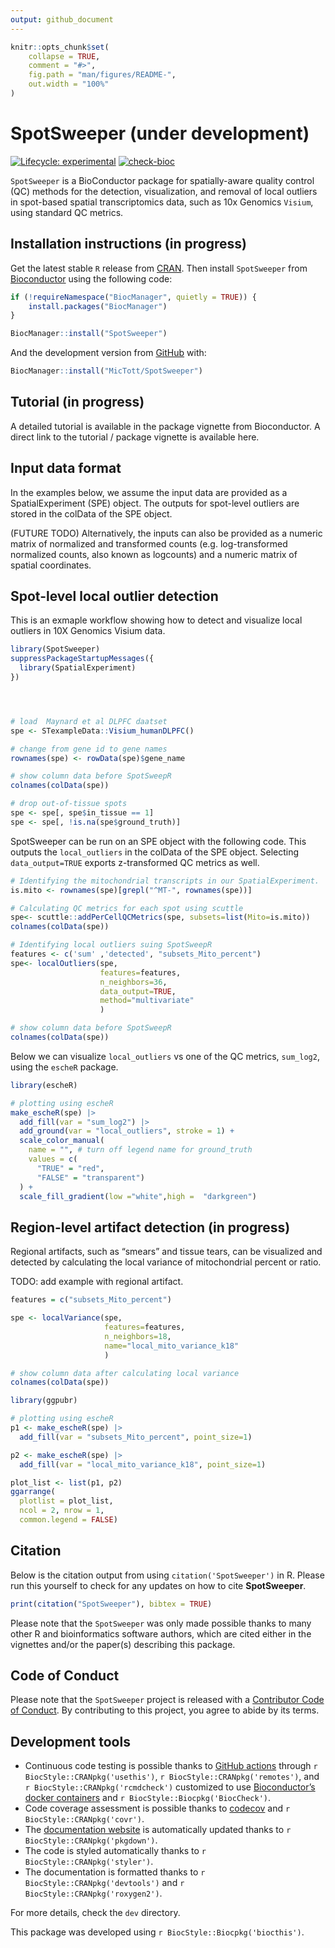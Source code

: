 ```yaml
---
output: github_document
---
```


<!-- README.md is generated from README.Rmd. Please edit that file -->

```r
knitr::opts_chunk$set(
    collapse = TRUE,
    comment = "#>",
    fig.path = "man/figures/README-",
    out.width = "100%"
)
```

# SpotSweeper (under development)

<!-- badges: start -->
[![Lifecycle: experimental](https://img.shields.io/badge/lifecycle-experimental-orange.svg)](https://lifecycle.r-lib.org/articles/stages.html#experimental)
[![check-bioc](https://github.com/MicTott/SpotSweeper/actions/workflows/check-bioc.yml/badge.svg)](https://github.com/MicTott/SpotSweeper/actions/workflows/check-bioc.yml)
<!-- badges: end -->

`SpotSweeper` is a BioConductor package for spatially-aware quality control (QC) methods for the detection, visualization, and removal of local outliers in spot-based spatial transcriptomics data, such as 10x Genomics `Visium`, using standard QC metrics. 

## Installation instructions (in progress)

Get the latest stable `R` release from [CRAN](http://cran.r-project.org/). Then install `SpotSweeper` from [Bioconductor](http://bioconductor.org/) using the following code:

```r
if (!requireNamespace("BiocManager", quietly = TRUE)) {
    install.packages("BiocManager")
}

BiocManager::install("SpotSweeper")
```

And the development version from [GitHub](https://github.com/MicTott/SpotSweeper) with:

```r
BiocManager::install("MicTott/SpotSweeper")
```

## Tutorial (in progress)

A detailed tutorial is available in the package vignette from Bioconductor. A direct link to the tutorial / package vignette is available here.

## Input data format
In the examples below, we assume the input data are provided as a SpatialExperiment (SPE) object. The outputs for spot-level outliers are stored in the colData of the SPE object.

(FUTURE TODO)
Alternatively, the inputs can also be provided as a numeric matrix of normalized and transformed counts (e.g. log-transformed normalized counts, also known as logcounts) and a numeric matrix of spatial coordinates.

## Spot-level local outlier detection

This is an exmaple workflow showing how to detect and visualize local outliers in 10X Genomics Visium data. 

```r
library(SpotSweeper)
suppressPackageStartupMessages({
  library(SpatialExperiment)
})




# load  Maynard et al DLPFC daatset
spe <- STexampleData::Visium_humanDLPFC()

# change from gene id to gene names
rownames(spe) <- rowData(spe)$gene_name

# show column data before SpotSweepR
colnames(colData(spe))

# drop out-of-tissue spots
spe <- spe[, spe$in_tissue == 1]
spe <- spe[, !is.na(spe$ground_truth)]
```

SpotSweeper can be run on an SPE object with the following code. This outputs the `local_outliers` in the colData of the SPE object. Selecting `data_output=TRUE` exports z-transformed QC metrics as well.

```r

# Identifying the mitochondrial transcripts in our SpatialExperiment.
is.mito <- rownames(spe)[grepl("^MT-", rownames(spe))]

# Calculating QC metrics for each spot using scuttle
spe<- scuttle::addPerCellQCMetrics(spe, subsets=list(Mito=is.mito))
colnames(colData(spe))

# Identifying local outliers suing SpotSweepR
features <- c('sum' ,'detected', "subsets_Mito_percent")
spe<- localOutliers(spe, 
                    features=features,
                    n_neighbors=36, 
                    data_output=TRUE,
                    method="multivariate"
                    )

# show column data before SpotSweepR
colnames(colData(spe))

```

Below we can visualize `local_outliers` vs one of the QC metrics, `sum_log2`, using the `escheR` package.

```r
library(escheR)

# plotting using escheR
make_escheR(spe) |> 
  add_fill(var = "sum_log2") |>
  add_ground(var = "local_outliers", stroke = 1) +
  scale_color_manual(
    name = "", # turn off legend name for ground_truth
    values = c(
      "TRUE" = "red",
      "FALSE" = "transparent")
  ) +
  scale_fill_gradient(low ="white",high =  "darkgreen")
```

## Region-level artifact detection (in progress)

Regional artifacts, such as "smears" and tissue tears, can be visualized and detected by calculating the local variance of mitochondrial percent or ratio. 

TODO: add example with regional artifact. 

```r

features = c("subsets_Mito_percent")

spe <- localVariance(spe, 
                     features=features,
                     n_neighbors=18, 
                     name="local_mito_variance_k18"
                     )

# show column data after calculating local variance
colnames(colData(spe))

```

```r
library(ggpubr)

# plotting using escheR
p1 <- make_escheR(spe) |> 
  add_fill(var = "subsets_Mito_percent", point_size=1)

p2 <- make_escheR(spe) |> 
  add_fill(var = "local_mito_variance_k18", point_size=1)

plot_list <- list(p1, p2)
ggarrange(
  plotlist = plot_list,
  ncol = 2, nrow = 1,
  common.legend = FALSE)
```

## Citation

Below is the citation output from using `citation('SpotSweeper')` in R. Please
run this yourself to check for any updates on how to cite __SpotSweeper__.

```r
print(citation("SpotSweeper"), bibtex = TRUE)
```

Please note that the `SpotSweeper` was only made possible thanks to many other R and bioinformatics software authors, which are cited either in the vignettes and/or the paper(s) describing this package.

## Code of Conduct

Please note that the `SpotSweeper` project is released with a [Contributor Code of Conduct](http://bioconductor.org/about/code-of-conduct/). By contributing to this project, you agree to abide by its terms.

## Development tools

* Continuous code testing is possible thanks to [GitHub actions](https://www.tidyverse.org/blog/2020/04/usethis-1-6-0/)  through `r BiocStyle::CRANpkg('usethis')`, `r BiocStyle::CRANpkg('remotes')`, and `r BiocStyle::CRANpkg('rcmdcheck')` customized to use [Bioconductor's docker containers](https://www.bioconductor.org/help/docker/) and `r BiocStyle::Biocpkg('BiocCheck')`.
* Code coverage assessment is possible thanks to [codecov](https://codecov.io/gh) and `r BiocStyle::CRANpkg('covr')`.
* The [documentation website](http://MicTott.github.io/SpotSweeper) is automatically updated thanks to `r BiocStyle::CRANpkg('pkgdown')`.
* The code is styled automatically thanks to `r BiocStyle::CRANpkg('styler')`.
* The documentation is formatted thanks to `r BiocStyle::CRANpkg('devtools')` and `r BiocStyle::CRANpkg('roxygen2')`.

For more details, check the `dev` directory.

This package was developed using `r BiocStyle::Biocpkg('biocthis')`.


